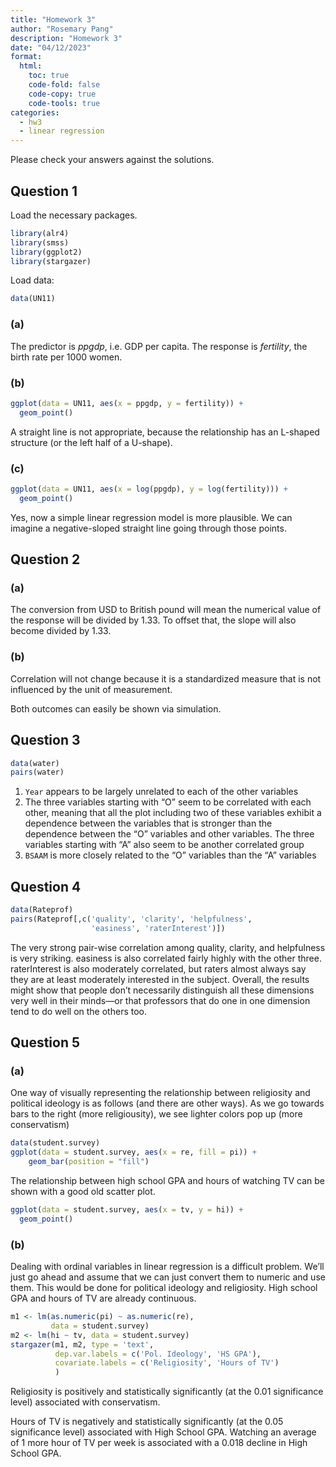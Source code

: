```yaml
---
title: "Homework 3"
author: "Rosemary Pang"
description: "Homework 3"
date: "04/12/2023"
format:
  html:
    toc: true
    code-fold: false 
    code-copy: true
    code-tools: true
categories:
  - hw3
  - linear regression
---
```


Please check your answers against the solutions.

## Question 1

Load the necessary packages.

```r
library(alr4)
library(smss)
library(ggplot2)
library(stargazer)
```


Load data: 

```r
data(UN11)
```

### (a)

The predictor is *ppgdp*, i.e. GDP per capita.
The response is *fertility*, the birth rate per 1000 women.

### (b)

```r
ggplot(data = UN11, aes(x = ppgdp, y = fertility)) +
  geom_point()
```

A straight line is not appropriate, because the relationship has an L-shaped structure (or the left half of a U-shape).

### (c)


```r
ggplot(data = UN11, aes(x = log(ppgdp), y = log(fertility))) +
  geom_point()
```

Yes, now a simple linear regression model is more plausible. We can imagine a negative-sloped straight line going through those points.

## Question 2

### (a)

The conversion from USD to British pound will mean the numerical value of the response will be divided by 1.33. To offset that, the slope will also become divided by 1.33.

### (b)

Correlation will not change because it is a standardized measure that is not influenced by the unit of measurement.

Both outcomes can easily be shown via simulation.


## Question 3


```r
data(water)
pairs(water)
```


1. `Year` appears to be largely unrelated to each of the other variables
2. The three variables starting with “O” seem to be correlated with each other, meaning that all the plot including two of these variables exhibit a dependence between the variables that is stronger than the dependence between the “O” variables and other variables. The three variables starting with “A” also seem to be another correlated group
3. `BSAAM` is more closely related to the “O” variables than the “A” variables


## Question 4

```r
data(Rateprof)
pairs(Rateprof[,c('quality', 'clarity', 'helpfulness',
                  'easiness', 'raterInterest')])
```

The very strong pair-wise correlation among quality, clarity, and helpfulness is very striking.
easiness is also correlated fairly highly with the other three.
raterInterest is also moderately correlated, but raters almost always say they are at least moderately interested in the subject.
Overall, the results might show that people don't necessarily distinguish all these dimensions very well in their minds---or that professors that do one in one dimension tend to do well on the others too.


## Question 5

### (a)

One way of visually representing the relationship between religiosity and political ideology is as follows (and there are other ways). As we go towards bars to the right (more religiousity), we see lighter colors pop up (more conservatism)

```r
data(student.survey)
ggplot(data = student.survey, aes(x = re, fill = pi)) +
    geom_bar(position = "fill")
```

The relationship between high school GPA and hours of watching TV can be shown with a good old scatter plot.

```r
ggplot(data = student.survey, aes(x = tv, y = hi)) +
  geom_point() 
```


### (b)

Dealing with ordinal variables in linear regression is a difficult problem.
We'll just go ahead and assume that we can just convert them to numeric and use them.
This would be done for political ideology and religiosity.
High school GPA and hours of TV are already continuous.

```r
m1 <- lm(as.numeric(pi) ~ as.numeric(re), 
         data = student.survey)
m2 <- lm(hi ~ tv, data = student.survey)
stargazer(m1, m2, type = 'text', 
          dep.var.labels = c('Pol. Ideology', 'HS GPA'),
          covariate.labels = c('Religiosity', 'Hours of TV')
          )

```

Religiosity is positively and statistically significantly (at the 0.01 significance level) associated with conservatism.

Hours of TV is negatively and statistically significantly (at the 0.05 significance level) associated with High School GPA.
Watching an average of 1 more hour of TV per week is associated with a 0.018 decline in High School GPA.
